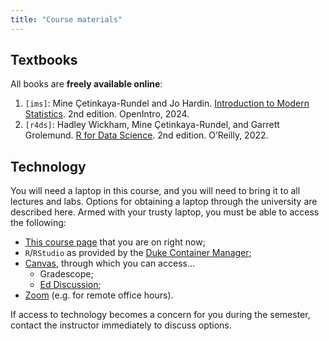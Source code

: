 ```yaml
---
title: "Course materials"
---
```


## Textbooks

All books are **freely available online**:

1.  `[ims]`: Mine Çetinkaya-Rundel and Jo Hardin. [Introduction to Modern Statistics](https://openintro-ims2.netlify.app/). 2nd edition. OpenIntro, 2024.
2.  `[r4ds]`: Hadley Wickham, Mine Çetinkaya-Rundel, and Garrett Grolemund. [R for Data Science](https://r4ds.hadley.nz/). 2nd edition. O'Reilly, 2022.

## Technology

You will need a laptop in this course, and you will need to bring it to all lectures and labs. Options for obtaining a laptop through the university are described here. Armed with your trusty laptop, you must be able to access the following:

-   [This course page](https://sta101-f24.github.io/) that you are on right now;
-   `R`/`RStudio` as provided by the [Duke Container Manager](https://cmgr.oit.duke.edu/containers);
-   [Canvas](https://go.canvas.duke.edu/), through which you can access...
    -   Gradescope;
    -   [Ed Discussion](https://edstem.org/us/courses/64268/discussion/);
-   [Zoom](https://duke.zoom.us/) (e.g. for remote office hours).

If access to technology becomes a concern for you during the semester, contact the instructor immediately to discuss options.